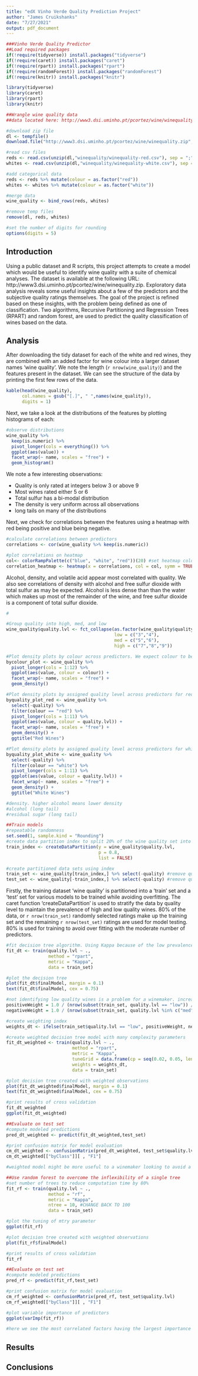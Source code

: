 ```yaml
---
title: "edX Vinho Verde Quality Prediction Project"
author: "James Cruikshanks"
date: "7/27/2021"
output: pdf_document
---
```


```r
###Vinho Verde Quality Predictor
##Load required packages
if(!require(tidyverse)) install.packages("tidyverse")
if(!require(caret)) install.packages("caret")
if(!require(rpart)) install.packages("rpart")
if(!require(randomForest)) install.packages("randomForest")
if(!require(knitr)) install.packages("knitr")

library(tidyverse)
library(caret)
library(rpart)
library(knitr)

##Wrangle wine quality data
##data located here: http://www3.dsi.uminho.pt/pcortez/wine/winequality.zip

#download zip file
dl <- tempfile()
download.file("http://www3.dsi.uminho.pt/pcortez/wine/winequality.zip", dl)

#read csv files
reds <- read.csv(unzip(dl,"winequality/winequality-red.csv"), sep = ";")
whites <- read.csv(unzip(dl,"winequality/winequality-white.csv"), sep = ";")

#add categorical data
reds <- reds %>% mutate(colour = as.factor("red"))
whites <- whites %>% mutate(colour = as.factor("white"))

#merge data
wine_quality <- bind_rows(reds, whites)

#remove temp files
remove(dl, reds, whites)

#set the number of digits for rounding
options(digits = 5)

```
## Introduction

Using a public dataset and R scripts, this project attempts to create a model which would be useful to identify wine quality with a suite of chemical analyses. The dataset is available at the following URL: http://www3.dsi.uminho.pt/pcortez/wine/winequality.zip. Exploratory data analysis reveals some useful insights about a few of the predictors and the subjective quality ratings themselves. The goal of the project is refined based on these insights, with the problem being defined as one of classification. Two algorithms, Recursive Partitioning and Regression Trees (RPART) and random forest, are used to predict the quality classification of wines based on the data.

## Analysis

After downloading the tidy dataset for each of the white and red wines, they are combined with an added factor for wine colour into a larger dataset names 'wine quality'. We note the length (`r nrow(wine_quality)`) and the features present in the dataset. We can see the structure of the data by printing the first few rows of the data.

```r
kable(head(wine_quality),
      col.names = gsub("[.]", " ",names(wine_quality)),
      digits = 1)
```

Next, we take a look at the distributions of the features by plotting histograms of each:

```r
#observe distributions
wine_quality %>%
  keep(is.numeric) %>%
  pivot_longer(cols = everything()) %>%
  ggplot(aes(value)) +
  facet_wrap(~ name, scales = "free") +
  geom_histogram()
```

We note a few interesting observations:

- Quality is only rated at integers below 3 or above 9  
- Most wines rated either 5 or 6  
- Total sulfur has a bi-modal distribution  
- The density is very uniform across all observations  
- long tails on many of the distributions  

Next, we check for correlations between the features using a heatmap with red being positive and blue being negative.

```r
#calculate correlations between predictors
correlations <- cor(wine_quality %>% keep(is.numeric))

#plot correlations on heatmap
col<- colorRampPalette(c("blue", "white", "red"))(20) #set heatmap colour palette
correlation_heatmap <- heatmap(x = correlations, col = col, symm = TRUE)
```
Alcohol, density, and volatile acid appear most correlated with quality. We also see correlations of density with alcohol and free sulfur dioxide with total sulfur as may be expected. Alcohol is less dense than than the water which makes up most of the remainder of the wine, and free sulfur dioxide is a component of total sulfur dioxide.


```r




#

#Group quality into high, med, and low
wine_quality$quality.lvl <- fct_collapse(as.factor(wine_quality$quality),
                                         low = c("3","4"),
                                         med = c("5","6"),
                                         high = c("7","8","9"))

#Plot density plots by colour across predictors. We expect colour to be important to classify.
bycolour_plot <- wine_quality %>%
  pivot_longer(cols = 1:12) %>%
  ggplot(aes(value, colour = colour)) +
  facet_wrap(~ name, scales = "free") +
  geom_density()

#Plot density plots by assigned quality level across predictors for red wine
byquality_plot_red <- wine_quality %>%
  select(-quality) %>%
  filter(colour == "red") %>%
  pivot_longer(cols = 1:11) %>%
  ggplot(aes(value, colour = quality.lvl)) +
  facet_wrap(~ name, scales = "free") +
  geom_density() +
  ggtitle("Red Wines")

#Plot density plots by assigned quality level across predictors for white wine
byquality_plot_white <- wine_quality %>%
  select(-quality) %>%
  filter(colour == "white") %>%
  pivot_longer(cols = 1:11) %>%
  ggplot(aes(value, colour = quality.lvl)) +
  facet_wrap(~ name, scales = "free") +
  geom_density() +
  ggtitle("White Wines")

#density. higher alcohol means lower density
#alcohol (long tail)
#residual sugar (long tail)
```


```r
##Train models
#repeatable randomness
set.seed(1, sample.kind = "Rounding")
#create data partition index to split 20% of the wine quality set into a test set and 80% into a training set
train_index <- createDataPartition(y = wine_quality$quality.lvl,
                                   p = 0.8,
                                   list = FALSE)

#create partitioned data sets using index
train_set <- wine_quality[train_index,] %>% select(-quality) #remove quality as a predictor
test_set <- wine_quality[-train_index,] %>% select(-quality) #remove quality as a predictor
```

Firstly, the training dataset 'wine quality' is partitioned into a 'train' set and a 'test' set for various models to be trained while avoiding overfitting. The caret function 'createDataPartition' is used to stratify the data by quality level to maintain the prevalence of high and low quality wines. 80% of the data, or `r nrow(train_set)` randomly selected ratings make up the training set and the remaining `r nrow(test_set)` ratings are used for model testing. 80% is used for training to avoid over fitting with the moderate number of predictors.

```r
#fit decision tree algorithm. Using Kappa because of the low prevalence of high and low quality wines
fit_dt <- train(quality.lvl ~ .,
                method = "rpart",
                metric = "Kappa",
                data = train_set)

#plot the decision tree
plot(fit_dt$finalModel, margin = 0.1)
text(fit_dt$finalModel, cex = 0.75)

#not identifying low quality wines is a problem for a winemaker. increasing weights of low quality wines based on their prevalence
positiveWeight = 1.0 / (nrow(subset(train_set, quality.lvl == "low")) / nrow(train_set))
negativeWeight = 1.0 / (nrow(subset(train_set, quality.lvl %in% c("med", "high"))) / nrow(train_set))

#create weighting index
weights_dt <- ifelse(train_set$quality.lvl == "low", positiveWeight, negativeWeight)

#create weighted decision tree model with many complexity parameters
fit_dt_weighted <- train(quality.lvl ~ .,
                         method = "rpart",
                         metric = "Kappa",
                         tuneGrid = data.frame(cp = seq(0.02, 0.05, len = 10)),
                         weights = weights_dt,
                         data = train_set)

#plot decision tree created with weighted observations
plot(fit_dt_weighted$finalModel, margin = 0.1)
text(fit_dt_weighted$finalModel, cex = 0.75)

#print results of cross validation
fit_dt_weighted
ggplot(fit_dt_weighted)

##Evaluate on test set
#compute modeled predictions
pred_dt_weighted <- predict(fit_dt_weighted,test_set)

#print confusion matrix for model evaluation
cm_dt_weighted <- confusionMatrix(pred_dt_weighted, test_set$quality.lvl)
cm_dt_weighted[["byClass"]][ , "F1"]

#weighted model might be more useful to a winemaker looking to avoid a poor product, where the non-weighted model would be better for a high quality producer looking for their best wine

##Use random forest to overcome the inflexibility of a single tree
#set number of trees to reduce computation time by 80%
fit_rf <- train(quality.lvl ~ .,
                method = "rf",
                metric = "Kappa",
                ntree = 10, #CHANGE BACK TO 100
                data = train_set)

#plot the tuning of mtry parameter
ggplot(fit_rf)

#plot decision tree created with weighted observations
plot(fit_rf$finalModel)

#print results of cross validation
fit_rf

##Evaluate on test set
#compute modeled predictions
pred_rf <- predict(fit_rf,test_set)

#print confusion matrix for model evaluation
cm_rf_weighted <- confusionMatrix(pred_rf, test_set$quality.lvl)
cm_rf_weighted[["byClass"]][ , "F1"]

#plot variable importance of predictors
ggplot(varImp(fit_rf))

#here we see the most correlated factors having the largest importance within the model

```

## Results

## Conclusions